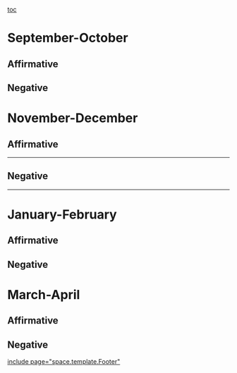 [[toc]]
=September-October= 
==Affirmative== 


==Negative== 



=November-December= 

==Affirmative== 


----


==Negative== 




----


=January-February= 
==Affirmative== 
==Negative== 

=March-April= 
==Affirmative== 
==Negative== 

[[include page="space.template.Footer"]]